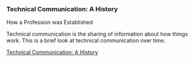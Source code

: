 
### Technical Communication: A History
How a Profession was Established

Technical communication is the sharing of information about how things work.  This is a brief look at technical communication over time.

[Technical Communication: A History](Projects\TechC\Luessen_History.pdf)

